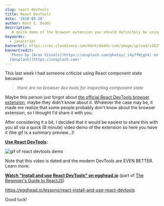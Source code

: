 ```yaml
---
slug: react-devtools
title: React DevTools
date: '2018-05-28'
author: Kent C. Dodds
description:
  _A quick demo of the browser extension you should definitely be using._
keywords:
  - javascript
bannerUrl: https://res.cloudinary.com/kentcdodds-com/image/upload/v1625033239/kentcdodds.com/content/blog/react-devtools/banner.jpg
bannerCredit:
  'Photo by [Aron Visuals](https://unsplash.com/photos/_l4yffWjgt4) on
  [Unsplash](https://unsplash.com)'
---
```


This last week I had someone criticize using React component state because:

> _there are no browser dev tools for inspecting component state_

Maybe this person just forgot about
[the official React DevTools browser extension](https://github.com/facebook/react-devtools),
maybe they didn't know about it. Whatever the case may be, it made me realize
that some people probably don't know about the browser extension, so I thought
I'd share it with you.

After considering it a bit, I decided that it would be easiest to share this
with you all via a quick (8 minute) video demo of the extension so here you have
it (the gif is a summary preview...)!

**[Use React DevTools](https://youtu.be/DQjMiKEwl_E):**

![gif of react devtools demo](https://res.cloudinary.com/kentcdodds-com/image/upload/v1625033241/kentcdodds.com/content/blog/react-devtools/0.gif)

Note that this video is dated and the modern DevTools are EVEN BETTER. Learn
more:

**[Watch "Install and use React DevTools" on egghead.io](https://egghead.io/lessons/react-install-and-use-react-devtools)**
(part of [The Beginner's Guide to ReactJS](https://kcd.im/beginner-react))

https://egghead.io/lessons/react-install-and-use-react-devtools

Good luck!
